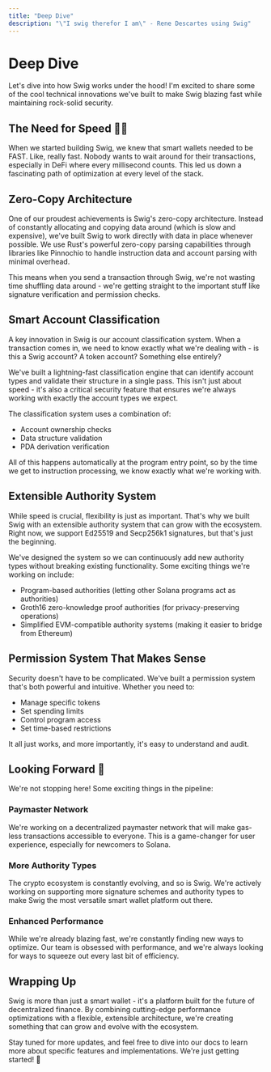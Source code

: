 ```yaml
---
title: "Deep Dive"
description: "\"I swig therefor I am\" - Rene Descartes using Swig"
---
```


# Deep Dive

Let's dive into how Swig works under the hood! I'm excited to share some of the cool technical innovations we've built to make Swig blazing fast while maintaining rock-solid security.

## The Need for Speed 🏃‍♂️

When we started building Swig, we knew that smart wallets needed to be FAST. Like, really fast. Nobody wants to wait around for their transactions, especially in DeFi where every millisecond counts. This led us down a fascinating path of optimization at every level of the stack.

## Zero-Copy Architecture

One of our proudest achievements is Swig's zero-copy architecture. Instead of constantly allocating and copying data around (which is slow and expensive), we've built Swig to work directly with data in place whenever possible. We use Rust's powerful zero-copy parsing capabilities through libraries like Pinnochio to handle instruction data and account parsing with minimal overhead.

This means when you send a transaction through Swig, we're not wasting time shuffling data around - we're getting straight to the important stuff like signature verification and permission checks.

## Smart Account Classification

A key innovation in Swig is our account classification system. When a transaction comes in, we need to know exactly what we're dealing with - is this a Swig account? A token account? Something else entirely? 

We've built a lightning-fast classification engine that can identify account types and validate their structure in a single pass. This isn't just about speed - it's also a critical security feature that ensures we're always working with exactly the account types we expect.

The classification system uses a combination of:
- Account ownership checks
- Data structure validation
- PDA derivation verification

All of this happens automatically at the program entry point, so by the time we get to instruction processing, we know exactly what we're working with.

## Extensible Authority System

While speed is crucial, flexibility is just as important. That's why we built Swig with an extensible authority system that can grow with the ecosystem. Right now, we support Ed25519 and Secp256k1 signatures, but that's just the beginning.

We've designed the system so we can continuously add new authority types without breaking existing functionality. Some exciting things we're working on include:

- Program-based authorities (letting other Solana programs act as authorities)
- Groth16 zero-knowledge proof authorities (for privacy-preserving operations)
- Simplified EVM-compatible authority systems (making it easier to bridge from Ethereum)

## Permission System That Makes Sense

Security doesn't have to be complicated. We've built a permission system that's both powerful and intuitive. Whether you need to:
- Manage specific tokens
- Set spending limits
- Control program access
- Set time-based restrictions

It all just works, and more importantly, it's easy to understand and audit.

## Looking Forward 🔭

We're not stopping here! Some exciting things in the pipeline:

### Paymaster Network
We're working on a decentralized paymaster network that will make gas-less transactions accessible to everyone. This is a game-changer for user experience, especially for newcomers to Solana.

### More Authority Types
The crypto ecosystem is constantly evolving, and so is Swig. We're actively working on supporting more signature schemes and authority types to make Swig the most versatile smart wallet platform out there.

### Enhanced Performance
While we're already blazing fast, we're constantly finding new ways to optimize. Our team is obsessed with performance, and we're always looking for ways to squeeze out every last bit of efficiency.

## Wrapping Up

Swig is more than just a smart wallet - it's a platform built for the future of decentralized finance. By combining cutting-edge performance optimizations with a flexible, extensible architecture, we're creating something that can grow and evolve with the ecosystem.

Stay tuned for more updates, and feel free to dive into our docs to learn more about specific features and implementations. We're just getting started! 🚀
